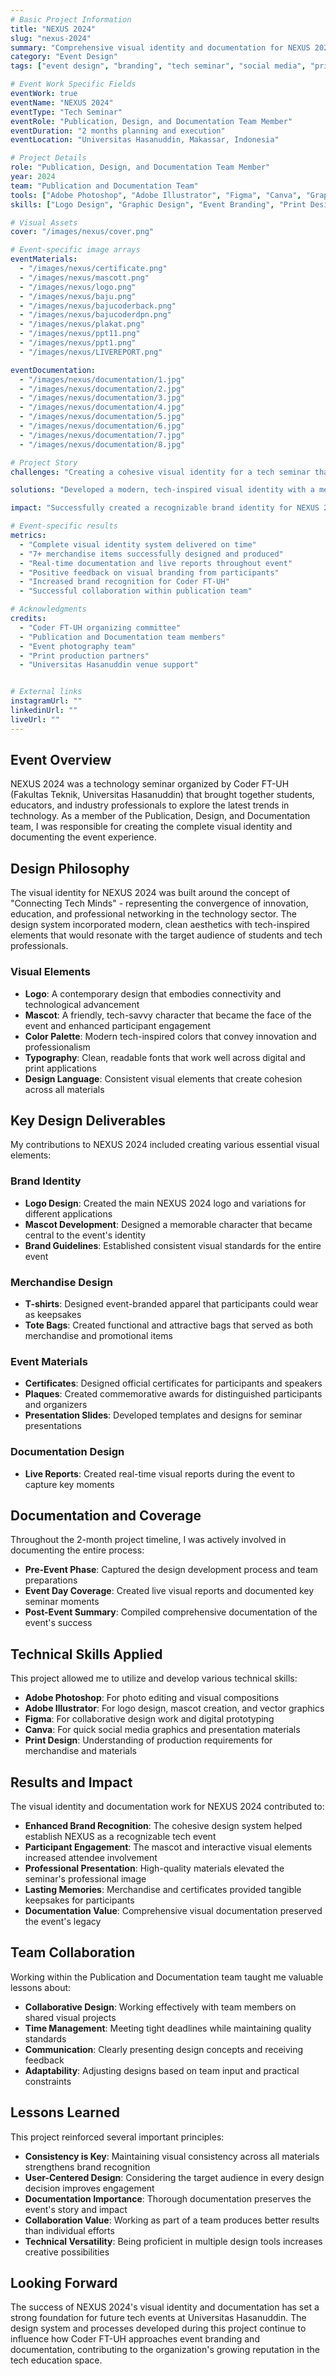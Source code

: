 ```yaml
---
# Basic Project Information
title: "NEXUS 2024"
slug: "nexus-2024"
summary: "Comprehensive visual identity and documentation for NEXUS 2024, a technology seminar organized by Coder FT-UH, featuring modern tech-inspired design elements and cohesive branding materials."
category: "Event Design"
tags: ["event design", "branding", "tech seminar", "social media", "print design", "documentation"]

# Event Work Specific Fields
eventWork: true
eventName: "NEXUS 2024"
eventType: "Tech Seminar"
eventRole: "Publication, Design, and Documentation Team Member"
eventDuration: "2 months planning and execution"
eventLocation: "Universitas Hasanuddin, Makassar, Indonesia"

# Project Details
role: "Publication, Design, and Documentation Team Member"
year: 2024
team: "Publication and Documentation Team"
tools: ["Adobe Photoshop", "Adobe Illustrator", "Figma", "Canva", "Graphics Software"]
skills: ["Logo Design", "Graphic Design", "Event Branding", "Print Design", "Documentation Design", "Visual Identity"]

# Visual Assets
cover: "/images/nexus/cover.png"

# Event-specific image arrays
eventMaterials:
  - "/images/nexus/certificate.png"
  - "/images/nexus/mascott.png"
  - "/images/nexus/logo.png"
  - "/images/nexus/baju.png"
  - "/images/nexus/bajucoderback.png"
  - "/images/nexus/bajucoderdpn.png"
  - "/images/nexus/plakat.png"
  - "/images/nexus/ppt11.png"
  - "/images/nexus/ppt1.png"
  - "/images/nexus/LIVEREPORT.png"

eventDocumentation:
  - "/images/nexus/documentation/1.jpg"
  - "/images/nexus/documentation/2.jpg"
  - "/images/nexus/documentation/3.jpg"
  - "/images/nexus/documentation/4.jpg"
  - "/images/nexus/documentation/5.jpg"
  - "/images/nexus/documentation/6.jpg"
  - "/images/nexus/documentation/7.jpg"
  - "/images/nexus/documentation/8.jpg"

# Project Story
challenges: "Creating a cohesive visual identity for a tech seminar that would appeal to both students and industry professionals. Designing multiple merchandise items and documentation materials within a tight 2-month timeline while ensuring brand consistency across all touchpoints."

solutions: "Developed a modern, tech-inspired visual identity with a memorable mascot that became the face of the event. Created comprehensive design templates and guidelines to maintain consistency across all materials. Implemented efficient workflows for real-time documentation and live reporting during the event."

impact: "Successfully created a recognizable brand identity for NEXUS 2024 that enhanced participant engagement and created lasting memories. The cohesive design approach contributed to the seminar's professional appearance and helped establish NEXUS as a premier tech event at Universitas Hasanuddin."

# Event-specific results
metrics:
  - "Complete visual identity system delivered on time"
  - "7+ merchandise items successfully designed and produced"
  - "Real-time documentation and live reports throughout event"
  - "Positive feedback on visual branding from participants"
  - "Increased brand recognition for Coder FT-UH"
  - "Successful collaboration within publication team"

# Acknowledgments
credits:
  - "Coder FT-UH organizing committee"
  - "Publication and Documentation team members"
  - "Event photography team"
  - "Print production partners"
  - "Universitas Hasanuddin venue support"


# External links
instagramUrl: ""
linkedinUrl: ""
liveUrl: ""
---
```


## Event Overview

NEXUS 2024 was a technology seminar organized by Coder FT-UH (Fakultas Teknik, Universitas Hasanuddin) that brought together students, educators, and industry professionals to explore the latest trends in technology. As a member of the Publication, Design, and Documentation team, I was responsible for creating the complete visual identity and documenting the event experience.

## Design Philosophy

The visual identity for NEXUS 2024 was built around the concept of "Connecting Tech Minds" - representing the convergence of innovation, education, and professional networking in the technology sector. The design system incorporated modern, clean aesthetics with tech-inspired elements that would resonate with the target audience of students and tech professionals.

### Visual Elements

- **Logo**: A contemporary design that embodies connectivity and technological advancement
- **Mascot**: A friendly, tech-savvy character that became the face of the event and enhanced participant engagement
- **Color Palette**: Modern tech-inspired colors that convey innovation and professionalism
- **Typography**: Clean, readable fonts that work well across digital and print applications
- **Design Language**: Consistent visual elements that create cohesion across all materials

## Key Design Deliverables

My contributions to NEXUS 2024 included creating various essential visual elements:

### Brand Identity
- **Logo Design**: Created the main NEXUS 2024 logo and variations for different applications
- **Mascot Development**: Designed a memorable character that became central to the event's identity
- **Brand Guidelines**: Established consistent visual standards for the entire event

### Merchandise Design
- **T-shirts**: Designed event-branded apparel that participants could wear as keepsakes
- **Tote Bags**: Created functional and attractive bags that served as both merchandise and promotional items

### Event Materials
- **Certificates**: Designed official certificates for participants and speakers
- **Plaques**: Created commemorative awards for distinguished participants and organizers
- **Presentation Slides**: Developed templates and designs for seminar presentations

### Documentation Design
- **Live Reports**: Created real-time visual reports during the event to capture key moments

## Documentation and Coverage

Throughout the 2-month project timeline, I was actively involved in documenting the entire process:

- **Pre-Event Phase**: Captured the design development process and team preparations
- **Event Day Coverage**: Created live visual reports and documented key seminar moments
- **Post-Event Summary**: Compiled comprehensive documentation of the event's success

## Technical Skills Applied

This project allowed me to utilize and develop various technical skills:

- **Adobe Photoshop**: For photo editing and visual compositions
- **Adobe Illustrator**: For logo design, mascot creation, and vector graphics
- **Figma**: For collaborative design work and digital prototyping
- **Canva**: For quick social media graphics and presentation materials
- **Print Design**: Understanding of production requirements for merchandise and materials

## Results and Impact

The visual identity and documentation work for NEXUS 2024 contributed to:

- **Enhanced Brand Recognition**: The cohesive design system helped establish NEXUS as a recognizable tech event
- **Participant Engagement**: The mascot and interactive visual elements increased attendee involvement
- **Professional Presentation**: High-quality materials elevated the seminar's professional image
- **Lasting Memories**: Merchandise and certificates provided tangible keepsakes for participants
- **Documentation Value**: Comprehensive visual documentation preserved the event's legacy

## Team Collaboration

Working within the Publication and Documentation team taught me valuable lessons about:

- **Collaborative Design**: Working effectively with team members on shared visual projects
- **Time Management**: Meeting tight deadlines while maintaining quality standards
- **Communication**: Clearly presenting design concepts and receiving feedback
- **Adaptability**: Adjusting designs based on team input and practical constraints

## Lessons Learned

This project reinforced several important principles:

- **Consistency is Key**: Maintaining visual consistency across all materials strengthens brand recognition
- **User-Centered Design**: Considering the target audience in every design decision improves engagement
- **Documentation Importance**: Thorough documentation preserves the event's story and impact
- **Collaboration Value**: Working as part of a team produces better results than individual efforts
- **Technical Versatility**: Being proficient in multiple design tools increases creative possibilities

## Looking Forward

The success of NEXUS 2024's visual identity and documentation has set a strong foundation for future tech events at Universitas Hasanuddin. The design system and processes developed during this project continue to influence how Coder FT-UH approaches event branding and documentation, contributing to the organization's growing reputation in the tech education space.